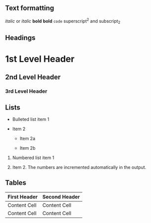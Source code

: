 Text formatting 
------------------------------------------------------------

*italic*  or _italic_
**bold**   __bold__
`code`
superscript^2^ and subscript~2~


Headings
------------------------------------------------------------

# 1st Level Header

## 2nd Level Header

### 3rd Level Header


Lists
------------------------------------------------------------

*   Bulleted list item 1

*   Item 2

    * Item 2a

    * Item 2b

1.  Numbered list item 1

1.  Item 2. The numbers are incremented automatically in the output.


Tables 
------------------------------------------------------------

First Header  | Second Header
------------- | -------------
Content Cell  | Content Cell
Content Cell  | Content Cell